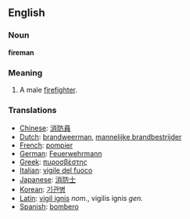 ==English==

===Noun===
'''fireman'''

===Meaning===
#A male [[firefighter]].

===Translations===

*[[Chinese]]: [[消防員]]
*[[Dutch]]: [[brandweerman]], [[mannelijke brandbestrijder]]
*[[French]]: [[pompier]]
*[[German]]: [[Feuerwehrmann]]
*[[Greek]]: [[πυροσβέστης]]
*[[Italian]]: [[vigile del fuoco]]
*[[Japanese]]: [[消防士]]
*[[Korean]]: [[기관병]]
*[[Latin]]: [[vigil ignis]] ''nom.'', vigilis ignis ''gen.''
*[[Spanish]]: [[bombero]]